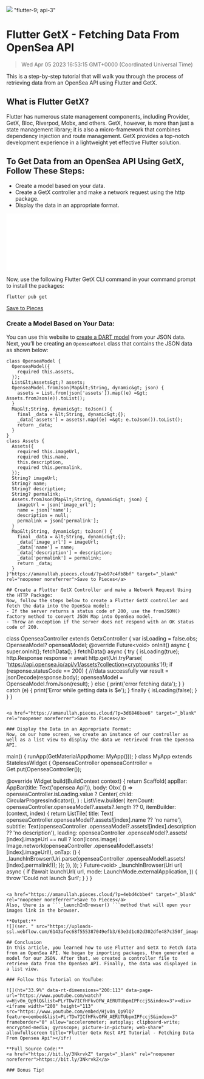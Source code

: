 ![](https://uploads-ssl.webflow.com/6143afec68f555387049efb3/63e3d1bf2d302d5f087c345b_FlutterGetX_1a413864e27e934ec0df266b111b3eba_2000.jpeg)
"flutter-9; api-3"
# Flutter GetX - Fetching Data From OpenSea API
> Wed Apr 05 2023 16:53:15 GMT+0000 (Coordinated Universal Time)

This is a step-by-step tutorial that will walk you through the process of retrieving data from an OpenSea API using Flutter and GetX.

## What is Flutter GetX?
Flutter has numerous state management components, including Provider, GetX, Bloc, Riverpod, Mobx, and others. GetX, however, is more than just a state management library; it is also a micro-framework that combines dependency injection and route management. GetX provides a top-notch development experience in a lightweight yet effective Flutter solution.

## To Get Data from an OpenSea API Using GetX, Follow These Steps:
- Create a model based on your data.
- Create a GetX controller and make a network request using the http package.
- Display the data in an appropriate format.

![](webflow.com/6143afec68f555387049efb3/63e3d1c02d302d794e7c350e_image2_8d7201cf6c9bd88973f42d2a2efc2e21_800.p)

Now, use the following Flutter GetX CLI command in your command prompt to install the packages:

```
flutter pub get
```


<a href="https://amanullah.pieces.cloud/?p=8a7e48a554" target="_blank" rel="noopener noreferrer">Save to Pieces</a>

### Create a Model Based on Your Data:
You can use this website to <a href="https://jsontodart.com/" target="_blank" rel="noopener noreferrer">create a DART model</a> from your JSON data.
Next, you’ll be creating an ```OpenseaModel``` class that contains the JSON data as shown below:
```
class OpenseaModel {
  OpenseaModel({
    required this.assets,
  });
  List&lt;Assets&gt;? assets;
  OpenseaModel.fromJson(Map&lt;String, dynamic&gt; json) {
    assets = List.from(json['assets']).map((e) =&gt; Assets.fromJson(e)).toList();
  }
  Map&lt;String, dynamic&gt; toJson() {
    final _data = &lt;String, dynamic&gt;{};
    _data['assets'] = assets!.map((e) =&gt; e.toJson()).toList();
    return _data;
  }
}
class Assets {
  Assets({
    required this.imageUrl,
    required this.name,
    this.description,
    required this.permalink,
  });
  String? imageUrl;
  String? name;
  String? description;
  String? permalink;
  Assets.fromJson(Map&lt;String, dynamic&gt; json) {
    imageUrl = json['image_url'];
    name = json['name'];
    description = null;
    permalink = json['permalink'];
  }
  Map&lt;String, dynamic&gt; toJson() {
    final _data = &lt;String, dynamic&gt;{};
    _data['image_url'] = imageUrl;
    _data['name'] = name;
    _data['description'] = description;
    _data['permalink'] = permalink;
    return _data;
  }
}"https://amanullah.pieces.cloud/?p=b97c4fb8bf" target="_blank" rel="noopener noreferrer">Save to Pieces</a>

## Create a Flutter GetX Controller and make a Network Request Using the HTTP Package:
Now, follow the steps below to create a Flutter GetX controller and fetch the data into the OpenSea model:
- If the server returns a status code of 200, use the fromJSON() factory method to convert JSON Map into OpenSea model.
- Throw an exception if the server does not respond with an OK status code of 200.
```
class OpenseaController extends GetxController {
  var isLoading = false.obs;
  OpenseaModel? openseaModel;
  @override
  Future&lt;void&gt; onInit() async {
    super.onInit();
    fetchData();
  }
  fetchData() async {
    try {
      isLoading(true);
      http.Response response = await http.get(Uri.tryParse(
          'https://api.opensea.io/api/v1/assets?collection=cryptopunks')!);
      if (response.statusCode == 200) {
        ///data successfully
        var result = jsonDecode(response.body);
        openseaModel = OpenseaModel.fromJson(result);
      } else {
        print('error fetching data');
      }
    } catch (e) {
      print('Error while getting data is $e');
    } finally {
      isLoading(false);
    }
  }
}
```

<a href="https://amanullah.pieces.cloud/?p=3d6846bee6" target="_blank" rel="noopener noreferrer">Save to Pieces</a>

### Display the Data in an Appropriate Format:
Now, on our home screen, we create an instance of our controller as well as a list view to display the data we retrieved from the OpenSea API.
```
main() {
  runApp(GetMaterialApp(home: MyApp()));
}
class MyApp extends StatelessWidget {
  OpenseaController openseaController = Get.put(OpenseaController());

 @override
  Widget build(BuildContext context) {
    return Scaffold(
      appBar: AppBar(title: Text('opensea Api')),
        body: Obx(
      () =&gt; openseaController.isLoading.value
          ? Center(
              child: CircularProgressIndicator(),
            )
          : ListView.builder(
              itemCount: openseaController.openseaModel?.assets?.length ?? 0,
              itemBuilder: (context, index) {
                return ListTile(
                    title: Text(
                        openseaController.openseaModel?.assets![index].name ??
                            'no name'),
                    subtitle: Text(openseaController
                            .openseaModel?.assets![index].description ??
                        'no description'),
                    leading: openseaController
                                .openseaModel?.assets![index].imageUrl ==
                            null
                        ? Icon(Icons.image)
                        : Image.network(openseaController
                            .openseaModel!.assets![index].imageUrl!),
                    onTap: () {
                      _launchInBrowser(Uri.parse(openseaController
                          .openseaModel!.assets![index].permalink!));
                    });
              }),
    ));
  }
  Future&lt;void&gt; _launchInBrowser(Uri url) async {
    if (!await launchUrl(
      url,
      mode: LaunchMode.externalApplication,
    )) {
      throw 'Could not launch $url';
    }
  }
}
```

<a href="https://amanullah.pieces.cloud/?p=4ebd4cbbe4" target="_blank" rel="noopener noreferrer">Save to Pieces</a>
Also, there is a ```_launchInBrowser() ```method that will open your images link in the browser.

**Output:**
![](ser. " src="https://uploads-ssl.webflow.com/6143afec68f555387049efb3/63e3d1c02d302dfe487c350f_image_f5d273aa10090f0519efd3ee2f85112c_800.p)

## Conclusion
In this article, you learned how to use Flutter and GetX to Fetch data from an OpenSea API. We began by importing packages, then generated a model for our JSON. After that, we created a controller file to retrieve data from the OpenSea API. Finally, the data was displayed in a list view.

### Follow this Tutorial on YouTube:

![](ht="33.9%" data-rt-dimensions="200:113" data-page-url="https://www.youtube.com/watch?v=Hjv0n_Qp9lQ&list=PLrTDw7ICfHFkvOFW_AERUTUbpmIPFccjS&index=3"><div><iframe width="200" height="113" src="https://www.youtube.com/embed/Hjv0n_Qp9lQ?feature=oembed&list=PLrTDw7ICfHFkvOFW_AERUTUbpmIPFccjS&index=3" frameborder="0" allow="accelerometer; autoplay; clipboard-write; encrypted-media; gyroscope; picture-in-picture; web-share" allowfullscreen title="Flutter Getx Rest API Tutorial - Fetching Data From Opensea Api"></ifr)

**Full Source Code:**
<a href="https://bit.ly/3NkrvkZ" target="_blank" rel="noopener noreferrer">https://bit.ly/3NkrvkZ</a>

### Bonus Tip!
